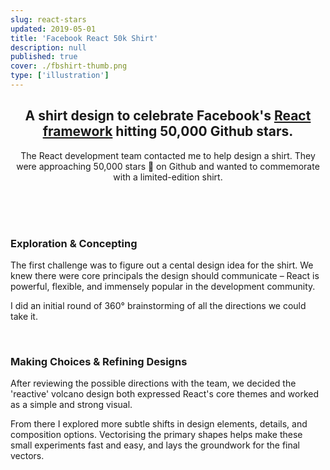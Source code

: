 ```yaml
---
slug: react-stars
updated: 2019-05-01
title: 'Facebook React 50k Shirt'
description: null
published: true
cover: ./fbshirt-thumb.png
type: ['illustration']
---
```


<FullWidthImage src="https://res.cloudinary.com/dg3gyk0gu/image/upload/c_scale,w_1800/v1589845757/maggieappleton.com/react-50k-shirt/FB_Shirt_Cover.png" />

<Center>

## A shirt design to celebrate Facebook's <a noTip href="https://reactjs.org/">React framework</a> hitting 50,000 Github stars.

The React development team contacted me to help design a shirt. They were approaching 50,000 stars 💫 on Github and wanted to commemorate with a limited-edition shirt.

<br />
<br />

<BasicImage src="https://res.cloudinary.com/dg3gyk0gu/image/upload/c_scale,w_800/v1589845760/maggieappleton.com/react-50k-shirt/FB_Shirt_Display.png" />

</Center>

<br />

### Exploration & Concepting

The first challenge was to figure out a cental design idea for the shirt.
We knew there were core principals the design should communicate – React is powerful, flexible, and immensely popular in the development community.

I did an initial round of 360° brainstorming of all the directions we could take it.

<Center>

<BasicImage src="https://res.cloudinary.com/dg3gyk0gu/image/upload/c_scale,w_800/v1589845764/maggieappleton.com/react-50k-shirt/FB_Shirt_Sketches-1.png" />

<BasicImage src="https://res.cloudinary.com/dg3gyk0gu/image/upload/c_scale,w_800/v1589845767/maggieappleton.com/react-50k-shirt/FB_Shirt_Sketches2-1.png" />

</Center>

<br />

### Making Choices & Refining Designs

After reviewing the possible directions with the team, we decided the 'reactive' volcano design both expressed React's core themes and worked as a simple and strong visual.

From there I explored more subtle shifts in design elements, details, and composition options. Vectorising the primary shapes helps make these small experiments fast and easy, and lays the groundwork for the final vectors.

<Center>

<BasicImage src="https://res.cloudinary.com/dg3gyk0gu/image/upload/c_scale,w_800/v1589845762/maggieappleton.com/react-50k-shirt/FB_Shirt_Iterations.png" />

<BasicImage src="https://res.cloudinary.com/dg3gyk0gu/image/upload/c_scale,w_800/v1589845763/maggieappleton.com/react-50k-shirt/FB_Shirt_Vectors.png" />

</Center>

<br/>

<FullWidth bgColor="linear-gradient(#242929, #141715)" >

<BasicImage src="https://res.cloudinary.com/dg3gyk0gu/image/upload/v1589845761/maggieappleton.com/react-50k-shirt/FB_Shirt_Final.png" />

</FullWidth>


